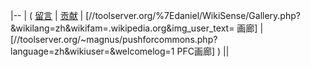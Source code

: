 |--
|[[User:{{{user}}}|{{{user}}}]] ( [[User talk:{{{user}}}|留言]] |  [[Special:Contributions/{{{user}}}|贡献]]  | [//toolserver.org/%7Edaniel/WikiSense/Gallery.php?&wikilang=zh&wikifam=.wikipedia.org&img_user_text={{urlencode:{{{user}}}}} 画廊] | [//toolserver.org/~magnus/pushforcommons.php?language=zh&wikiuser={{urlencode:{{{user}}}}}&welcomelog=1 PFC画廊] ) || {{{contribs}}}
